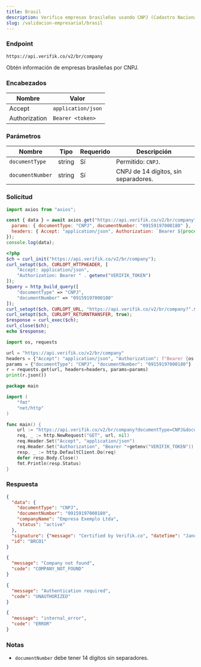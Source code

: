 ```yaml
---
title: Brasil
description: Verifica empresas brasileñas usando CNPJ (Cadastro Nacional da Pessoa Jurídica)
slug: /validacion-empresarial/brasil
---
```



### Endpoint

```
https://api.verifik.co/v2/br/company
```

Obtén información de empresas brasileñas por CNPJ.

### Encabezados

| Nombre | Valor |
| --- | --- |
| Accept | `application/json` |
| Authorization | `Bearer <token>` |

### Parámetros

| Nombre | Tipo | Requerido | Descripción |
| --- | --- | --- | --- |
| `documentType` | string | Sí | Permitido: `CNPJ`. |
| `documentNumber` | string | Sí | CNPJ de 14 dígitos, sin separadores. |

### Solicitud

<Tabs>
  <TabItem value="node" label="Node.js">

```javascript
import axios from "axios";

const { data } = await axios.get("https://api.verifik.co/v2/br/company", {
  params: { documentType: "CNPJ", documentNumber: "09159197000180" },
  headers: { Accept: "application/json", Authorization: `Bearer ${process.env.VERIFIK_TOKEN}` },
});
console.log(data);
```

  </TabItem>
  <TabItem value="php" label="PHP">

```php
<?php
$ch = curl_init("https://api.verifik.co/v2/br/company");
curl_setopt($ch, CURLOPT_HTTPHEADER, [
    "Accept: application/json",
    "Authorization: Bearer " . getenv("VERIFIK_TOKEN")
]);
$query = http_build_query([
    "documentType" => "CNPJ",
    "documentNumber" => "09159197000180"
]);
curl_setopt($ch, CURLOPT_URL, "https://api.verifik.co/v2/br/company?".$query);
curl_setopt($ch, CURLOPT_RETURNTRANSFER, true);
$response = curl_exec($ch);
curl_close($ch);
echo $response;
```

  </TabItem>
  <TabItem value="python" label="Python">

```python
import os, requests

url = "https://api.verifik.co/v2/br/company"
headers = {"Accept": "application/json", "Authorization": f"Bearer {os.getenv('VERIFIK_TOKEN')}"}
params = {"documentType": "CNPJ", "documentNumber": "09159197000180"}
r = requests.get(url, headers=headers, params=params)
print(r.json())
```

  </TabItem>
  <TabItem value="go" label="Go">

```go
package main

import (
    "fmt"
    "net/http"
)

func main() {
    url := "https://api.verifik.co/v2/br/company?documentType=CNPJ&documentNumber=09159197000180"
    req, _ := http.NewRequest("GET", url, nil)
    req.Header.Set("Accept", "application/json")
    req.Header.Set("Authorization", "Bearer "+getenv("VERIFIK_TOKEN"))
    resp, _ := http.DefaultClient.Do(req)
    defer resp.Body.Close()
    fmt.Println(resp.Status)
}
```

  </TabItem>
</Tabs>

### Respuesta

<Tabs>
  <TabItem value="200" label="200">

```json
{
  "data": {
    "documentType": "CNPJ",
    "documentNumber": "09159197000180",
    "companyName": "Empresa Exemplo Ltda",
    "status": "active"
  },
  "signature": {"message": "Certified by Verifik.co", "dateTime": "January 16, 2024 3:44 PM"},
  "id": "BRCO1"
}
```

  </TabItem>
  <TabItem value="404" label="404">

```json
{
  "message": "Company not found",
  "code": "COMPANY_NOT_FOUND"
}
```

  </TabItem>
  <TabItem value="401" label="401">

```json
{
  "message": "Authentication required",
  "code": "UNAUTHORIZED"
}
```

  </TabItem>
  <TabItem value="500" label="500">

```json
{
  "message": "internal_error",
  "code": "ERROR"
}
```

  </TabItem>
</Tabs>

### Notas

- `documentNumber` debe tener 14 dígitos sin separadores.


